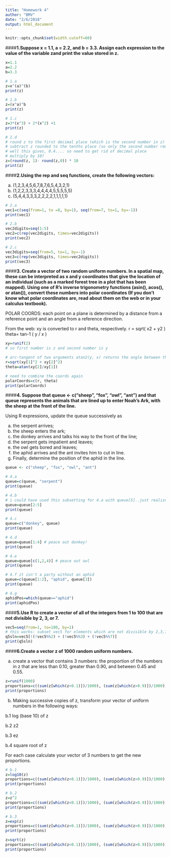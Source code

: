 ```yaml
---
title: "Homework 4"
author: "BMV"
date: "2/6/2018"
output: html_document
---
```



```r
knitr::opts_chunk$set(width.cutoff=60)
```

####**1.Suppose x = 1.1, a = 2.2, and b = 3.3. Assign each expression to the value of the variable zand print the value stored in z.**

```r
x=1.1
a=2.2
b=3.3

# 1.a
z=x^(a)^(b)
print(z)

# 1.b
z=(x^a)^b
print(z)

# 1.c
z=3*(x^3) + 2*(x^2) +1
print(z)

# 1.d
# round z to the first decimal place (which is the second number in z)
# subtract z rounded to the tenths place (so only the second number remains)
# well this gives, 0.4.... so need to get rid of decimal place
# multiply by 10?
z=(round(z, 1)- round(z,0)) * 10
print(z)
```



####**2.Using the rep and seq functions, create the following vectors:**

a. (1,2,3,4,5,6,7,8,7,6,5,4,3,2,1)
b. (1,2,2,3,3,3,4,4,4,4,5,5,5,5,5)
c. (5,4,4,3,3,3,2,2,2,2,1,1,1,1,1)

```r
# 2.a
vec1=c(seq(from=1, to =8, by=1), seq(from=7, to=1, by=-1))
print(vec1)

# 2.b
vec2digits=seq(1:5)
vec2=c(rep(vec2digits, times=vec2digits))
print(vec2)

# 2.c
vec3digits=seq(from=5, to=1, by=-1)
vec3=c(rep(vec3digits, times=vec2digits))
print(vec3)

```



####**3. Create a vector of two random uniform numbers. In a spatial map, these can be interpreted as x and y coordinates that give the location of an individual (such as a marked forest tree in a plot that has been mapped). Using one of R’s inverse trigonometry functions (asin(), acos(), or atan()), convert these numbers into polar coordinates (If you don’t know what polar coordinates are, read about them on the web or in your calculus textbook).**

POLAR COORDS: each point on a plane is determined by a distance from a reference point and an angle from a reference direction.

From the web: xy is converted to r and theta, respectively.
r = sqrt( x2 + y2 )
theta= tan-1 ( y / x )

```r
xy=runif(2)
# so first number is z and second number is y

# arc-tangent of two arguments atan2(y, x) returns the angle between the x-axis and the vector from the origin to (x, y)
r=sqrt(xy[1]^2 + xy[2]^2)
theta=atan(xy[2]/xy[1])

# need to combine the coords again
polarCoords=c(r, theta)
print(polarCoords)
```



####**4. Suppose that queue <- c("sheep", "fox", "owl", "ant") and that queue represents the animals that are lined up to enter Noah’s Ark, with the sheep at the front of the line. **

Using R expressions, update the queue successively as

a. the serpent arrives;
b. the sheep enters the ark;
c. the donkey arrives and talks his way to the front of the line;
d. the serpent gets impatient and leaves;
e. the owl gets bored and leaves;
f. the aphid arrives and the ant invites him to cut in line.
g. Finally, determine the position of the aphid in the line.

```r
queue <- c("sheep", "fox", "owl", "ant")

# 4.a
queue=c(queue, "serpent")
print(queue)

# 4.b
# i could have used this subsetting for 4.a with queue[5]..just realized.
queue=queue[2:5]
print(queue)

# 4.c
queue=c("donkey", queue)
print(queue)

# 4.d
queue=queue[1:4] # peace out donkey!
print(queue)

# 4.e
queue=queue[c(1,2,4)] # peace out owl
print(queue)

# 4.f it isn't a party without an aphid
queue=c(queue[1:2], "aphid", queue[3])
print(queue)

# 4.g
aphidPos=which(queue=="aphid")
print(aphidPos)
```



####**5.Use R to create a vector of all of the integers from 1 to 100 that are not divisible by 2, 3, or 7.**
```r
vec5=seq(from=1, to=100, by=1)
# this works: subset vec5 for elements which are not divisible by 2,3,7 separately, then concatenate them to one vector
q5sln=vec5[!(!vec5%%2) + (!vec5%%3) + (!vec5%%7)]
print(q5sln)
```

####**6.Create a vector z of 1000 random uniform numbers.** 

a. create a vector that contains 3 numbers: the proportion of the numbers in z that are less than 0.10, greater than 0.90, and between 0.45 and 0.55.

```r
z=runif(1000)
proportions=c((sum(z[which(z<0.1)])/1000), (sum(z[which(z>0.9)])/1000), (sum(z[which(z>0.45 & z<0.55)])/1000))
print(proportions)
```

b. Making successive copies of z, transform your vector of uniform numbers in the following ways:

b.1 log (base 10) of z

b.2 z2

b.3 ez

b.4 square root of z

For each case calculate your vector of 3 numbers to get the new proportions.

```r
# b.1
z=log10(z)
proportions=c((sum(z[which(z<0.1)])/1000), (sum(z[which(z>0.9)])/1000), (sum(z[which(z>0.45 & z<0.55)])/1000))
print(proportions)

# b.2
z=z^2
proportions=c((sum(z[which(z<0.1)])/1000), (sum(z[which(z>0.9)])/1000), (sum(z[which(z>0.45 & z<0.55)])/1000))
print(proportions)

# b.3
z=exp(z)
proportions=c((sum(z[which(z<0.1)])/1000), (sum(z[which(z>0.9)])/1000), (sum(z[which(z>0.45 & z<0.55)])/1000))
print(proportions)

z=sqrt(z)
proportions=c((sum(z[which(z<0.1)])/1000), (sum(z[which(z>0.9)])/1000), (sum(z[which(z>0.45 & z<0.55)])/1000))
print(proportions)

```

